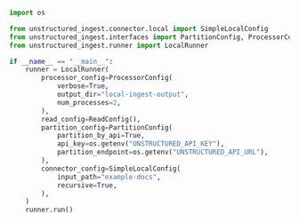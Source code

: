 ```python Python Ingest v1
import os

from unstructured_ingest.connector.local import SimpleLocalConfig
from unstructured_ingest.interfaces import PartitionConfig, ProcessorConfig, ReadConfig
from unstructured_ingest.runner import LocalRunner

if __name__ == "__main__":
    runner = LocalRunner(
        processor_config=ProcessorConfig(
            verbose=True,
            output_dir="local-ingest-output",
            num_processes=2,
        ),
        read_config=ReadConfig(),
        partition_config=PartitionConfig(
            partition_by_api=True,
            api_key=os.getenv("UNSTRUCTURED_API_KEY"),
            partition_endpoint=os.getenv("UNSTRUCTURED_API_URL"),
        ),
        connector_config=SimpleLocalConfig(
            input_path="example-docs",
            recursive=True,
        ),
    )
    runner.run()
```
